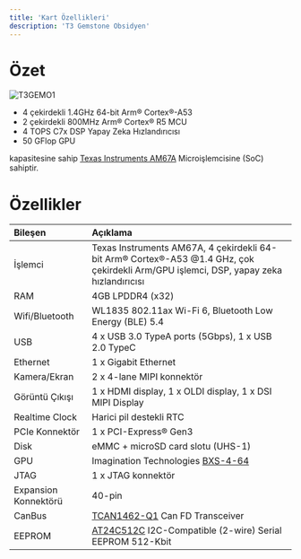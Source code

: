 ```yaml
---
title: 'Kart Özellikleri'
description: 'T3 Gemstone Obsidyen'
---
```


# Özet

<Frame>
    <img src="/images/t3-gem-o1-board.png" alt="T3GEMO1" />
</Frame>

* 4 çekirdekli 1.4GHz 64-bit Arm® Cortex®-A53
* 2 çekirdekli 800MHz Arm® Cortex® R5 MCU
* 4 TOPS C7x DSP Yapay Zeka Hızlandırıcısı
* 50 GFlop GPU

kapasitesine sahip [Texas Instruments AM67A](https://www.ti.com/product/AM67A) Microişlemcisine (SoC) sahiptir.

# Özellikler

| Bileşen               | Açıklama                               |
| :-------------------- | :------------------------------------- |
| İşlemci               | Texas Instruments AM67A, 4 çekirdekli 64-bit Arm® Cortex®-A53 @1.4 GHz, çok çekirdekli Arm/GPU işlemci, DSP, yapay zeka hızlandırıcısı |
| RAM                   | 4GB LPDDR4 (x32)                       |
| Wifi/Bluetooth        | WL1835 802.11ax Wi-Fi 6, Bluetooth Low Energy (BLE) 5.4  |
| USB                   | 4 x USB 3.0 TypeA ports (5Gbps), 1 x USB 2.0 TypeC |
| Ethernet              | 1 x Gigabit Ethernet                   |
| Kamera/Ekran          | 2 x 4-lane MIPI konnektör              |
| Görüntü Çıkışı        | 1 x HDMI display, 1 x OLDI display, 1 x DSI MIPI Display |
| Realtime Clock        | Harici pil destekli RTC                |
| PCIe Konnektör        | 1 x PCI-Express® Gen3                  |
| Disk                  | eMMC + microSD card slotu (UHS-1)      |
| GPU                   | Imagination Technologies [BXS-4-64](https://www.imaginationtech.com/product/img-bxs-4-64-mc1/)      |
| JTAG                  | 1 x JTAG konnektör                     |
| Expansion Konnektörü  | 40-pin                                 |
| CanBus                | [TCAN1462-Q1](https://www.ti.com/lit/ds/symlink/tcan1462-q1.pdf) Can FD Transceiver         |
| EEPROM                | [AT24C512C](https://ww1.microchip.com/downloads/en/devicedoc/atmel-8720-seeprom-at24c512c-datasheet.pdf) I2C-Compatible (2-wire) Serial EEPROM 512-Kbit |
